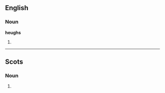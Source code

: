 ==English==

===Noun===
'''heughs'''

# {{plural of|[[heugh]]}}

----

==Scots==

===Noun===
{{sco-pl}}

# {{plural of|[[heuch]]|lang=Scots}}